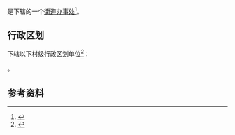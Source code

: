 {{中国乡级行政区|23/12/02/010/000}}

'''{{PAGENAMEBASE}}'''是{{PRC admin/fullname|23/12/02/010/000|3}}下辖的一个[[街道办事处|街道办事处]]<ref>{{PRC admin/ref sgc|{{PRC admin/parent|23/12/02/010/000}}}}</ref>。

== 行政区划 ==
{{PAGENAMEBASE}}下辖以下村级行政区划单位<ref>{{PRC admin/ref sgc|23/12/02/010/000}}</ref>：

{{PRC admin/children|23/12/02/010/000}}。

== 参考资料 ==
{{reflist}}

{{黑龙江行政区划小作品}}
{{PRC admin/navcat|23/12/02/010/000}}